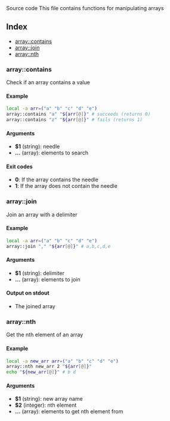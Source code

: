 
<Link to="https://github.com/arg-sh/argsh/blob/main/libraries/array.sh" alt="source code">
Source code
</Link>
This file contains functions for manipulating arrays

## Index

* [array::contains](#arraycontains)
* [array::join](#arrayjoin)
* [array::nth](#arraynth)

### array::contains

Check if an array contains a value

#### Example

```bash
local -a arr=("a" "b" "c" "d" "e")
array::contains "a" "${arr[@]}" # succeeds (returns 0)
array::contains "z" "${arr[@]}" # fails (returns 1)
```

#### Arguments

* **$1** (string): needle
* **...** (array): elements to search

#### Exit codes

* **0**: If the array contains the needle
* **1**: If the array does not contain the needle

### array::join

Join an array with a delimiter

#### Example

```bash
local -a arr=("a" "b" "c" "d" "e")
array::join "," "${arr[@]}" # a,b,c,d,e
```

#### Arguments

* **$1** (string): delimiter
* **...** (array): elements to join

#### Output on stdout

* The joined array

### array::nth

Get the nth element of an array

#### Example

```bash
local -a new_arr arr=("a" "b" "c" "d" "e")
array::nth new_arr 2 "${arr[@]}"
echo "${new_arr[@]}" # b d
```

#### Arguments

* **$1** (string): new array name
* **$2** (integer): nth element
* **...** (array): elements to get nth element from

